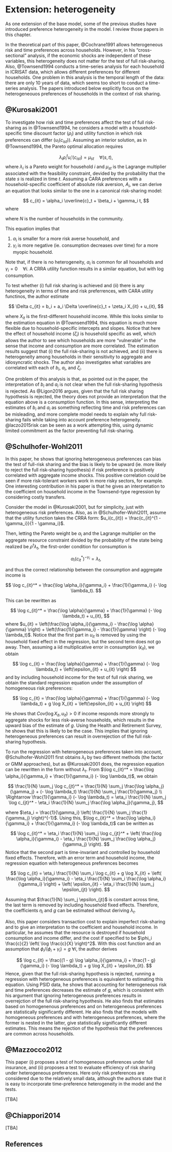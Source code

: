 # Extension: heterogeneity

As one extension of the base model, some of the previous studies have introduced preference heterogeneity in the model.
I review those papers in this chapter.

In the theoretical part of this paper, @Cochrane1991 allows heterogeneous risk and time preferences across households.
However, in his "cross-sectional" analysis, if the economic shocks are independent of these variables, this heterogeneity does not matter for the test of full risk-sharing.
Also, @Townsend1994 conducts a time-series analysis for each household in ICRISAT data, which allows different preferences for different households.
One problem in this analysis is the temporal length of the data: there are only 10 years of data, which seems too short to conduct a time-series analysis.
The papers introduced below explicitly focus on the heterogeneouos preferences of households in the context of risk sharing.

## @Kurosaki2001

To investigate how risk and time preferences affect the test of full risk-sharing as in @Townsend1994, he considers a model with a household-specific time discount factor ($\rho_i$) and utility function in which risk preferences can differ ($u_i(c_{ist})$).
Assuming an interior solution, as in @Townsend1994, the Pareto optimal allocation requires

$$
  \lambda_i \rho_i^t u_i'(c_{ist}) = \mu_{st} \quad \forall (s,t),
$$
where $\lambda_{i}$ is a Pareto weight for household $i$ and $\mu_{st}$ is the Lagrange multiplier associated with the feasibility constraint, devided by the probability that the state $s$ is realized in time $t$.
Assuming a CARA preferences with a household-specific coefficient of absolute risk aversion, $A_i$, we can derive an equation that looks similar to the one in a canonical risk-sharing model:

$$
  c_{it} = \alpha_i \overline{c}_t + \beta_i + \gamma_i t,
$$
where

\begin{align*}
  \alpha_i &= \frac{1}{A_i} \left[ \frac{1}{N} \sum_j \frac{1}{A_j} \right]^{-1} \\
  \beta_i  &= \frac{1}{A_i} \left[ \ln \lambda_i - \frac{1}{N} \sum_j \alpha_j \ln \lambda_j \right]^{-1} \\
  \gamma_i &= \frac{1}{A_i} \left[ \ln \rho_i - \frac{1}{N} \sum_j \alpha_j \ln \rho_j \right]^{-1},
\end{align*}

where $N$ is the number of households in the community.

This equation implies that 

1. $\alpha_i$ is smaller for a more risk averse household, and
2. $\gamma_i$ is more negative (ie. consumption decreases over time) for a more myopic household.

Note that, if there is no heterogeneity, $\alpha_i$ is common for all households and $\gamma_i = 0 \quad \forall i$.
A CRRA utility function results in a similar equation, but with log consumption.

To test whether (i) full risk sharing is achieved and (ii) there is any heterogeneity in terms of time and risk preferrences, with CARA utility functinos, the author estimate

$$
  \Delta c_{it} = b_i + a_i \Delta \overline{c}_t + \zeta_i X_{it} + u_{it},
$$

where $X_{it}$ is the first-different household income.
While this looks similar to the estimation equation in @Townsend1994, this equation is much more flexible due to household-specific intercepts and slopes.
Notice that here the effect of household income ($\zeta_i$) is household specific as well, which allows the author to see which households are more "vulnerable" in the sense that income and consumption are more correlated.
The estimation results suggest that (i) the full risk-sharing is not achieved, and (ii) there is heterogeneity among households in their sensitivity to aggregate and idiosyncratic shocks.
The author also investigates what variables are correlated with each of $b_i$, $a_i$, and $\zeta_i$.

One problem of this analysis is that, as pointed out in the paper, the interpretation of $b_i$ and $a_i$ is not clear when the full risk-sharing hypothesis is rejected.
As @Ligon2016 argues, given that the full risk sharing hypothesis is rejected, the theory does not provide an interpretation that the equation above is a consumption function.
In this sense, interpreting the estimates of $b_i$ and $a_i$ as something reflecting time and risk preferences can be misleading, and more complete model needs to explain why full risk-sharing fails while taking into account preference heterogeneity.
@laczo2015risk can be seen as a work attempting this, using dynamic limited commitment as the factor preventing full risk-sharing.

## @Schulhofer-Wohl2011

In this paper, he shows that ignoring heterogeneous preferences can bias the test of full-risk sharing and the bias is likely to be upward (ie. more likely to reject the full risk-sharing hypothesis) if risk preference is positively correlated with aggregate income shocks.
This positive correlation could be seen if more risk-tolerant workers work in more risky sectors, for example.
One interesting contribution in his paper is that he gives an interpretation to the coefficient on household income in the Townsend-type regression by considering costly transfers.

Consider the model in @Kurosaki2001, but for simplicity, just with heterogeneous risk preferences.
Also, as in @Schulhofer-Wohl2011, assume that the utility function takes the CRRA form: $u_i(c_{it}) = \frac{c_{it}^{1 - \gamma_i}}{1 - \gamma_i}$.

Then, letting the Pareto weight be $\alpha_i$ and the Lagrange multiplier on the aggregate resource constraint divided by the probability of the state being realized be $\rho^t \lambda_t$, the first-order condition for consumption is 

$$
  \alpha_i \left(c_{it}^{*}\right)^{ - \gamma_i} = \lambda_t,
$$

and thus the correct relationship between the consumption and aggregate income is 

$$
  \log c_{it}^* = \frac{\log \alpha_i}{\gamma_i} + \frac{1}{\gamma_i} (- \log \lambda_t).
$$

This can be rewritten as 

$$
  \log c_{it}^* = \frac{\log \alpha}{\gamma} + \frac{1}{\gamma} (- \log \lambda_t) + u_{it},
$$
where $u_{it} = \left(\frac{\log \alpha_i}{\gamma_i} - \frac{\log \alpha}{\gamma} \right) + \left(\frac{1}{\gamma_i} - \frac{1}{\gamma} \right) (- \log \lambda_t)$.
Notice that the first part in $u_{it}$ is removed by using the household fixed effect in the regression, but the second term does not go away.
Then, assuming a iid multiplicative error in consumption ($\epsilon_{it}$), we obtain

$$
  \log c_{it} = \frac{\log \alpha}{\gamma} + \frac{1}{\gamma} (- \log \lambda_t) + \left(\epsilon_{it} + u_{it} \right)
$$
and by including household income for the test of full risk sharing, we obtain the standard regression equation under the assumption of homogeneous risk preferences:

$$
  \log c_{it} = \frac{\log \alpha}{\gamma} + \frac{1}{\gamma} (- \log \lambda_t) + g \log X_{it} + \left(\epsilon_{it} + u_{it} \right)
$$

He shows that $Cov(\log X_{it}, u_{it}) > 0$ if income responds more strongly to aggregate shocks for less risk-averse households, which results in the upward bias of the estimate of $g$.
Using the Health and Retirement Survey, he shows that this is likely to be the case.
This implies that ignoring heterogeneous preferences can result in overrejection of the full risk-sharing hypothesis.

To run the regression with heterogeneous preferences taken into account, @Schulhofer-Wohl2011 first obtains $\lambda_t$ by two different methods (the factor or GMM approaches), but as @Kurosaki2001 does, the regression equation can be rewritten in the form without $\lambda_t$.
From $\log c_{it}^* = \frac{\log \alpha_i}{\gamma_i} + \frac{1}{\gamma_i} (- \log \lambda_t)$, we obtain

$$
  \frac{1}{N} \sum_j \log c_{jt}^* = \frac{1}{N} \sum_j \frac{\log \alpha_j}{\gamma_j} + (- \log \lambda_t) \frac{1}{N} \sum_j \frac{1}{\gamma_j} \\
  \Rightarrow \frac{1}{\gamma_i} (- \log \lambda_t) = \eta_i \frac{1}{N} \sum_j \log c_{jt}^* - \eta_i \frac{1}{N} \sum_j \frac{\log \alpha_j}{\gamma_j},
$$

where $\eta_i = \frac{1}{\gamma_i} \left( \frac{1}{N} \sum_j \frac{1}{\gamma_j} \right)^{-1}$.
Using this, $\log c_{it}^* = \frac{\log \alpha_i}{\gamma_i} + \frac{1}{\gamma_i} (- \log \lambda_t)$ can be written as

$$
  \log c_{it}^* = \eta_i \frac{1}{N} \sum_j \log c_{jt}^* + \left( \frac{\log \alpha_i}{\gamma_i} - \eta_i \frac{1}{N} \sum_j \frac{\log \alpha_j}{\gamma_j} \right).
$$
Notice that the second part is time-invariant and controlled by household fixed effects.
Therefore, with an error term and household income, the regression equation with heterogeneous preferences becomes

$$
  \log c_{it} = \eta_i \frac{1}{N} \sum_i \log c_{it} + g \log X_{it} + \left( \frac{\log \alpha_i}{\gamma_i} - \eta_i \frac{1}{N} \sum_i \frac{\log \alpha_i}{\gamma_i} \right) + \left( \epsilon_{it} - \eta_i \frac{1}{N} \sum_j \epsilon_{jt} \right).
$$

Assuming that $\frac{1}{N} \sum_j \epsilon_{jt}$ is constant across time, the last term is removed by including household fixed effects.
Therefore, the coefficients $\eta_i$ and $g$ can be estimated without deriving $\lambda_t$.

Also, this paper considers transaction cost to explain imperfect risk-sharing and to give an interpretation to the coefficient and household income.
In particular, he assumes that the resource is destroyed if household consumption and income differ, and the cost if specified to be $\phi_i \frac{c}{2} \left( \log \frac{c}{X} \right)^2$.
With this cost function and an assumption that $\phi_i / (\phi_i + \gamma_i) = g \ \forall i$, the author derives

$$
  \log c_{it} = \frac{(1 - g) \log \alpha_i}{\gamma_i} + \frac{1 - g}{\gamma_i} (- \log \lambda_t) + g \log X_{it} + \epsilon_{it}.
$$
Hence, given that the full risk-sharing hypothesis is rejected, running a regression with heterogeneous preferences is equivalent to estimating this equation.
Using PSID data, he shows that accounting for heterogeneous risk and time preferences decreases the estimate of $g$, which is consistent with his argument that ignoring heterogeneous preferences results in overrejction of the full risk-sharing hypothesis.
He also finds that estimates based on homogenenous preferences and on heterogeneous preferences are statistically significantly different.
He also finds that the models with homogeneous preferences and with heterogeneous preferences, where the former is nested in the latter, give statistically significantly different estimates.
This means the rejection of the hypothesis that the preferences are common across households.

## @Mazzocco2012

This paper (i) proposes a test of homogeneous preferences under full insurance, and (ii) proposes a test to evaluate efficiency of risk sharing under heterogeneous preferences.
Here only risk preferences are considered due to the relatively small data, although the authors state that it is easy to incorporate time-preference heterogeneity in the model and the tests.

[TBA]

## @Chiappori2014

[TBA]

## References


